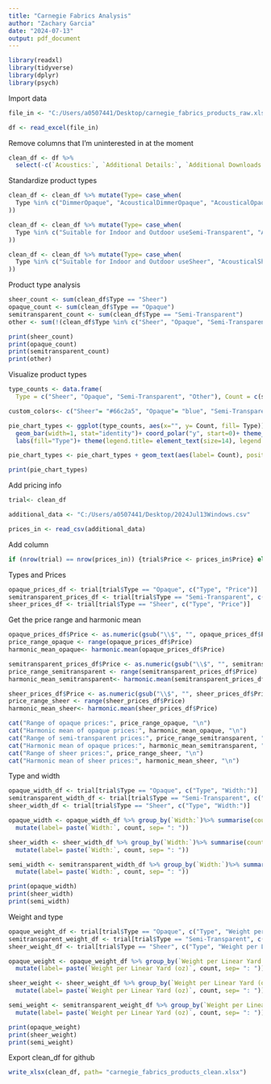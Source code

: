 ---
title: "Carnegie Fabrics Analysis"
author: "Zachary Garcia"
date: "2024-07-13"
output: pdf_document
---

```{r setup, include=FALSE}
library(readxl)
library(tidyverse)
library(dplyr)
library(psych)
```

Import data

```{r import}

file_in <- "C:/Users/a0507441/Desktop/carnegie_fabrics_products_raw.xlsx"

df <- read_excel(file_in)

```

Remove columns that I'm uninterested in at the moment

```{r clean}

clean_df <- df %>%
  select(-c(`Acoustics:`, `Additional Details:`, `Additional Downloads and Links`, `Available Backing(s):`, `Available Finish(es):`, `Backing (as stocked):`, `Backing:`, `Cleaning Documents`, `Configuration Options:`, `Content:`, `Copyright:`, `Dimensions:`, `Durability:`, `Environmental Product Declaration`, `Finish/es (as stocked):`, `Flame Certificates`, `Flammability:`, `Free of:`, `Health Product Declaration`, `IMO Certification Type:`, `Install Documents`, `Lightfastness:`, `Manufactured In:`, `Oddy Test:`, `Product Specifications`, `Railroad Note(s):`, `Repeat:`, `Test Results`, `Uses:`, `Weight Per Unit:`))

```

Standardize product types

```{r clean2}

clean_df <- clean_df %>% mutate(Type= case_when(
  Type %in% c("DimmerOpaque", "AcousticalDimmerOpaque", "AcousticalOpaque")~"Opaque", TRUE ~ Type
))

clean_df <- clean_df %>% mutate(Type= case_when(
  Type %in% c("Suitable for Indoor and Outdoor useSemi-Transparent", "AcousticalSemi-Transparent")~"Semi-Transparent", TRUE ~ Type
))

clean_df <- clean_df %>% mutate(Type= case_when(
  Type %in% c("Suitable for Indoor and Outdoor useSheer", "AcousticalSheer")~"Sheer", TRUE ~ Type
))

```

Product type analysis

```{r types}

sheer_count <- sum(clean_df$Type == "Sheer")
opaque_count <- sum(clean_df$Type == "Opaque")
semitransparent_count <- sum(clean_df$Type == "Semi-Transparent")
other <- sum(!(clean_df$Type %in% c("Sheer", "Opaque", "Semi-Transparent")))

print(sheer_count)
print(opaque_count)
print(semitransparent_count)
print(other)

```
Visualize product types

```{r vistypes}

type_counts <- data.frame(
  Type = c("Sheer", "Opaque", "Semi-Transparent", "Other"), Count = c(sheer_count, opaque_count, semitransparent_count, other))

custom_colors<- c("Sheer"= "#66c2a5", "Opaque"= "blue", "Semi-Transparent"= "red", "Other"= "grey")

pie_chart_types <- ggplot(type_counts, aes(x="", y= Count, fill= Type)) +
  geom_bar(width=1, stat="identity")+ coord_polar("y", start=0)+ theme_void()+
  labs(fill="Type")+ theme(legend.title= element_text(size=14), legend.text = element_text(size=12))

pie_chart_types <- pie_chart_types + geom_text(aes(label= Count), position= position_stack(vjust= 0.5))+scale_fill_manual(values=custom_colors)

print(pie_chart_types)

```
Add pricing info

```{r addpricing}
trial<- clean_df

additional_data <- "C:/Users/a0507441/Desktop/2024Jul13Windows.csv"

prices_in <- read_csv(additional_data) 

```
Add column

```{r addcolumn}

if (nrow(trial) == nrow(prices_in)) {trial$Price <- prices_in$Price} else {stop("error")}

```

Types and Prices

```{r pricesandtypes}

opaque_prices_df <- trial[trial$Type == "Opaque", c("Type", "Price")]
semitransparent_prices_df <- trial[trial$Type == "Semi-Transparent", c("Type", "Price")]
sheer_prices_df <- trial[trial$Type == "Sheer", c("Type", "Price")]

```

Get the price range and harmonic mean

```{r rangeandharmonic}
opaque_prices_df$Price <- as.numeric(gsub("\\$", "", opaque_prices_df$Price))
price_range_opaque <- range(opaque_prices_df$Price)
harmonic_mean_opaque<- harmonic.mean(opaque_prices_df$Price)

semitransparent_prices_df$Price <- as.numeric(gsub("\\$", "", semitransparent_prices_df$Price))
price_range_semitransparent <- range(semitransparent_prices_df$Price)
harmonic_mean_semitransparent<- harmonic.mean(semitransparent_prices_df$Price)

sheer_prices_df$Price <- as.numeric(gsub("\\$", "", sheer_prices_df$Price))
price_range_sheer <- range(sheer_prices_df$Price)
harmonic_mean_sheer<- harmonic.mean(sheer_prices_df$Price)

cat("Range of opaque prices:", price_range_opaque, "\n")
cat("Harmonic mean of opaque prices:", harmonic_mean_opaque, "\n")
cat("Range of semi-transparent prices:", price_range_semitransparent, "\n")
cat("Harmonic mean of opaque prices:", harmonic_mean_semitransparent, "\n")
cat("Range of sheer prices:", price_range_sheer, "\n")
cat("Harmonic mean of sheer prices:", harmonic_mean_sheer, "\n")

```
Type and width
```{r width}
opaque_width_df <- trial[trial$Type == "Opaque", c("Type", "Width:")]
semitransparent_width_df <- trial[trial$Type == "Semi-Transparent", c("Type", "Width:")]
sheer_width_df <- trial[trial$Type == "Sheer", c("Type", "Width:")]


```

```{r countwidth}

opaque_width <- opaque_width_df %>% group_by(`Width:`)%>% summarise(count= n())%>%
  mutate(label= paste(`Width:`, count, sep= ": "))

sheer_width <- sheer_width_df %>% group_by(`Width:`)%>% summarise(count= n())%>%
  mutate(label= paste(`Width:`, count, sep= ": "))

semi_width <- semitransparent_width_df %>% group_by(`Width:`)%>% summarise(count= n())%>%
  mutate(label= paste(`Width:`, count, sep= ": "))

print(opaque_width)
print(sheer_width)
print(semi_width)

```

Weight and type

```{r typeweight}

opaque_weight_df <- trial[trial$Type == "Opaque", c("Type", "Weight per Linear Yard (oz)")]
semitransparent_weight_df <- trial[trial$Type == "Semi-Transparent", c("Type", "Weight per Linear Yard (oz)")]
sheer_weight_df <- trial[trial$Type == "Sheer", c("Type", "Weight per Linear Yard (oz)")]

```

```{r weight}

opaque_weight <- opaque_weight_df %>% group_by(`Weight per Linear Yard (oz)`)%>% summarise(count= n())%>%
  mutate(label= paste(`Weight per Linear Yard (oz)`, count, sep= ": "))

sheer_weight <- sheer_weight_df %>% group_by(`Weight per Linear Yard (oz)`)%>% summarise(count= n())%>%
  mutate(label= paste(`Weight per Linear Yard (oz)`, count, sep= ": "))

semi_weight <- semitransparent_weight_df %>% group_by(`Weight per Linear Yard (oz)`)%>% summarise(count= n())%>%
  mutate(label= paste(`Weight per Linear Yard (oz)`, count, sep= ": "))

print(opaque_weight)
print(sheer_weight)
print(semi_weight)

```

Export clean_df for github

```{r xlsx}

write_xlsx(clean_df, path= "carnegie_fabrics_products_clean.xlsx")

```
